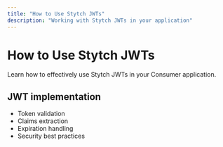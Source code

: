 ```yaml
---
title: "How to Use Stytch JWTs"
description: "Working with Stytch JWTs in your application"
---
```


# How to Use Stytch JWTs

Learn how to effectively use Stytch JWTs in your Consumer application.

## JWT implementation

- Token validation
- Claims extraction
- Expiration handling
- Security best practices
